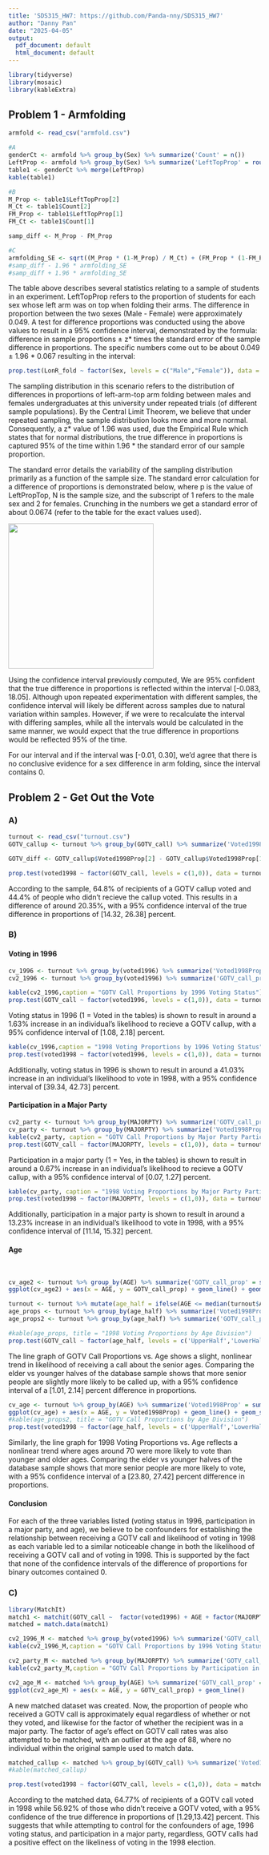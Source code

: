 ---
title: 'SDS315_HW7: https://github.com/Panda-nny/SDS315_HW7'
author: "Danny Pan"
date: "2025-04-05"
output:
  pdf_document: default
  html_document: default
---

```{r echo = FALSE, message = FALSE, warning = FALSE}
library(tidyverse)
library(mosaic)
library(kableExtra)
```

## Problem 1 - Armfolding

```{r echo = FALSE, message = FALSE}
armfold <- read_csv("armfold.csv")

#A
genderCt <- armfold %>% group_by(Sex) %>% summarize('Count' = n())
LeftProp <- armfold %>% group_by(Sex) %>% summarize('LeftTopProp' = round(sum(LonR_fold == 1) / n(),4))
table1 <- genderCt %>% merge(LeftProp)
kable(table1)

#B
M_Prop <- table1$LeftTopProp[2]
M_Ct <- table1$Count[2]
FM_Prop <- table1$LeftTopProp[1]
FM_Ct <- table1$Count[1]

samp_diff <- M_Prop - FM_Prop

#C
armfolding_SE <- sqrt((M_Prop * (1-M_Prop) / M_Ct) + (FM_Prop * (1-FM_Prop) / FM_Ct))
#samp_diff - 1.96 * armfolding_SE
#samp_diff + 1.96 * armfolding_SE


```

The table above describes several statistics relating to a sample of students in an experiment. LeftTopProp refers to the proportion of students for each sex whose left arm was on top when folding their arms. The difference in proportion between the two sexes (Male - Female) were approximately 0.049. A test for difference proportions was conducted using the above values to result in a 95% confidence interval, demonstrated by the formula: difference in sample proportions $\pm$ z\* times the standard error of the sample difference in proportions. The specific numbers come out to be about 0.049 $\pm$ 1.96 \* 0.067 resulting in the interval:

```{r echo = FALSE}
prop.test(LonR_fold ~ factor(Sex, levels = c("Male","Female")), data = armfold, success = 1,correct = FALSE)
```

The sampling distribution in this scenario refers to the distribution of differences in proportions of left-arm-top arm folding between males and females undergraduates at this university under repeated trials (of different sample populations). By the Central Limit Theorem, we believe that under repeated sampling, the sample distribution looks more and more normal. Consequently, a z\* value of 1.96 was used, due the Empirical Rule which states that for normal distributions, the true difference in proportions is captured 95% of the time within 1.96 \* the standard error of our sample proportion.

The standard error details the variability of the sampling distribution primarily as a function of the sample size. The standard error calculation for a difference of proportions is demonstrated below, where p is the value of LeftPropTop, N is the sample size, and the subscript of 1 refers to the male sex and 2 for females. Crunching in the numbers we get a standard error of about 0.0674 (refer to the table for the exact values used).

![](images/clipboard-912517604.png){width="290"}

Using the confidence interval previously computed, We are 95% confident that the true difference in proportions is reflected within the interval [-0.083, 18.05]. Although upon repeated experimentation with different samples, the confidence interval will likely be different across samples due to natural variation within samples. However, if we were to recalculate the interval with differing samples, while all the intervals would be calculated in the same manner, we would expect that the true difference in proportions would be reflected 95% of the time.

For our interval and if the interval was [-0.01, 0.30], we'd agree that there is no conclusive evidence for a sex difference in arm folding, since the interval contains 0.

\pagebreak

## Problem 2 - Get Out the Vote

### A)

```{r echo = FALSE, message = FALSE, results = FALSE}
turnout <- read_csv("turnout.csv")
GOTV_callup <- turnout %>% group_by(GOTV_call) %>% summarize('Voted1998Prop' = sum(voted1998 == 1) / n())

GOTV_diff <- GOTV_callup$Voted1998Prop[2] - GOTV_callup$Voted1998Prop[1] 

prop.test(voted1998 ~ factor(GOTV_call, levels = c(1,0)), data = turnout, success = '1',correct = FALSE)

```

According to the sample, 64.8% of recipients of a GOTV callup voted and 44.4% of people who didn't recieve the callup voted. This results in a difference of around 20.35%, with a 95% confidence interval of the true difference in proportions of [14.32, 26.38] percent.

### B)

#### Voting in 1996

```{r echo = FALSE, message = FALSE}
cv_1996 <- turnout %>% group_by(voted1996) %>% summarize('Voted1998Prop' = round(sum(voted1998 == 1) / n(),4))
cv2_1996 <- turnout %>% group_by(voted1996) %>% summarize('GOTV_call_prop' = round(sum(GOTV_call == 1) / n(),4))

kable(cv2_1996,caption = "GOTV Call Proportions by 1996 Voting Status")
prop.test(GOTV_call ~ factor(voted1996, levels = c(1,0)), data = turnout, success = '1',correct = FALSE)
```

Voting status in 1996 (1 = Voted in the tables) is shown to result in around a 1.63% increase in an individual's likelihood to recieve a GOTV callup, with a 95% confidence interval of [1.08, 2.18] percent.

```{r echo = FALSE}
kable(cv_1996,caption = "1998 Voting Proportions by 1996 Voting Status")
prop.test(voted1998 ~ factor(voted1996, levels = c(1,0)), data = turnout, success = '1',correct = FALSE)
```

Additionally, voting status in 1996 is shown to result in around a 41.03% increase in an individual's likelihood to vote in 1998, with a 95% confidence interval of [39.34, 42.73] percent.

\pagebreak

#### Participation in a Major Party

```{r echo = FALSE, message = FALSE}
cv2_party <- turnout %>% group_by(MAJORPTY) %>% summarize('GOTV_call_prop' = round(sum(GOTV_call == 1) / n(),4))
cv_party <- turnout %>% group_by(MAJORPTY) %>% summarize('Voted1998Prop' = round(sum(voted1998 == 1) / n(),4))
kable(cv2_party, caption = "GOTV Call Proportions by Major Party Participiation")
prop.test(GOTV_call ~ factor(MAJORPTY, levels = c(1,0)), data = turnout, success = '1',correct = FALSE)
```

Participation in a major party (1 = Yes, in the tables) is shown to result in around a 0.67% increase in an individual's likelihood to recieve a GOTV callup, with a 95% confidence interval of [0.07, 1.27] percent.

```{r echo = FALSE}
kable(cv_party, caption = "1998 Voting Proportions by Major Party Participation")
prop.test(voted1998 ~ factor(MAJORPTY, levels = c(1,0)), data = turnout, success = '1',correct = FALSE)
```

Additionally, participation in a major party is shown to result in around a 13.23% increase in an individual's likelihood to vote in 1998, with a 95% confidence interval of [11.14, 15.32] percent.

\pagebreak

#### Age

 

```{r echo = FALSE, message = FALSE, fig.width=4, fig.height=3}

cv_age2 <- turnout %>% group_by(AGE) %>% summarize('GOTV_call_prop' = sum(GOTV_call == 1) / n())
ggplot(cv_age2) + aes(x = AGE, y = GOTV_call_prop) + geom_line() + geom_smooth(se = FALSE)

turnout <- turnout %>% mutate(age_half = ifelse(AGE <= median(turnout$AGE), "LowerHalf", "UpperHalf"))
age_props <- turnout %>% group_by(age_half) %>% summarize('Voted1998Prop' = round(sum(voted1998 == 1) / n(),4))
age_props2 <- turnout %>% group_by(age_half) %>% summarize('GOTV_call_prop' = round(sum(GOTV_call == 1) / n(),4))

#kable(age_props, title = "1998 Voting Proportions by Age Division")
prop.test(GOTV_call ~ factor(age_half, levels = c('UpperHalf','LowerHalf')), data = turnout, success = '1',correct = FALSE)
```

The line graph of GOTV Call Proportions vs. Age shows a slight, nonlinear trend in likelihood of receiving a call about the senior ages. Comparing the elder vs younger halves of the database sample shows that more senior people are slightly more likely to be called up, with a 95% confidence interval of a [1.01, 2.14] percent difference in proportions.

\pagebreak

```{r echo = FALSE, message = FALSE, fig.width=4, fig.height=3}
cv_age <- turnout %>% group_by(AGE) %>% summarize('Voted1998Prop' = sum(voted1998 == 1) / n())
ggplot(cv_age) + aes(x = AGE, y = Voted1998Prop) + geom_line() + geom_smooth(se = FALSE) + geom_hline(yintercept = 0.5, color = 'red')
#kable(age_props2, title = "GOTV Call Proportions by Age Division")
prop.test(voted1998 ~ factor(age_half, levels = c('UpperHalf','LowerHalf')), data = turnout, success = '1',correct = FALSE)
```

Similarly, the line graph for 1998 Voting Proportions vs. Age reflects a nonlinear trend where ages around 70 were more likely to vote than younger and older ages. Comparing the elder vs younger halves of the database sample shows that more senior people are more likely to vote, with a 95% confidence interval of a [23.80, 27.42] percent difference in proportions.

#### Conclusion

For each of the three variables listed (voting status in 1996, participation in a major party, and age), we believe to be confounders for establishing the relationship between receiving a GOTV call and likelihood of voting in 1998 as each variable led to a similar noticeable change in both the likelihood of receiving a GOTV call and of voting in 1998. This is supported by the fact that none of the confidence intervals of the difference of proportions for binary outcomes contained 0.

\pagebreak

### C)

```{r echo = FALSE, message = FALSE, warning = FALSE, fig.width=4, fig.height=3}
library(MatchIt)
match1 <- matchit(GOTV_call ~  factor(voted1996) + AGE + factor(MAJORPTY, levels = c(1,0)), data = turnout, ratio = 5)
matched = match.data(match1)

cv2_1996_M <- matched %>% group_by(voted1996) %>% summarize('GOTV_call_prop' = round(sum(GOTV_call == 1) / n(),4))
kable(cv2_1996_M,caption = "GOTV Call Proportions by 1996 Voting Status (matched)")

cv2_party_M <- matched %>% group_by(MAJORPTY) %>% summarize('GOTV_call_prop' = round(sum(GOTV_call == 1) / n(),4))
kable(cv2_party_M,caption = "GOTV Call Proportions by Participation in Major Party (matched)")

cv2_age_M <- matched %>% group_by(AGE) %>% summarize('GOTV_call_prop' = round(sum(GOTV_call == 1) / n(),4))
ggplot(cv2_age_M) + aes(x = AGE, y = GOTV_call_prop) + geom_line()
```

A new matched dataset was created. Now, the proportion of people who received a GOTV call is approximately equal regardless of whether or not they voted, and likewise for the factor of whether the recipient was in a major party. The factor of age's effect on GOTV call rates was also attempted to be matched, with an outlier at the age of 88, where no individual within the original sample used to match data.

```{r echo = FALSE}
matched_callup <- matched %>% group_by(GOTV_call) %>% summarize('Voted1998Prop' = sum(voted1998 == 1) / n())
#kable(matched_callup)

prop.test(voted1998 ~ factor(GOTV_call, levels = c(1,0)), data = matched, success = '1',correct = FALSE)
```

According to the matched data, 64.77% of recipients of a GOTV call voted in 1998 while 56.92% of those who didn't receive a GOTV voted, with a 95% confidence of the true difference in proportions of [1.29,13.42] percent. This suggests that while attempting to control for the confounders of age, 1996 voting status, and participation in a major party, regardless, GOTV calls had a positive effect on the likeliness of voting in the 1998 election.

\pagebreak
